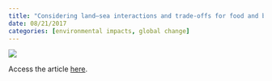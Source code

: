 ```yaml
---
title: "Considering land–sea interactions and trade-offs for food and biodiversity"
date: 08/21/2017
categories: [environmental impacts, global change]
---
```


![](cottrell-et-al2017.png)

Access the article [here](https://doi.org/10.1111/gcb.13873).
